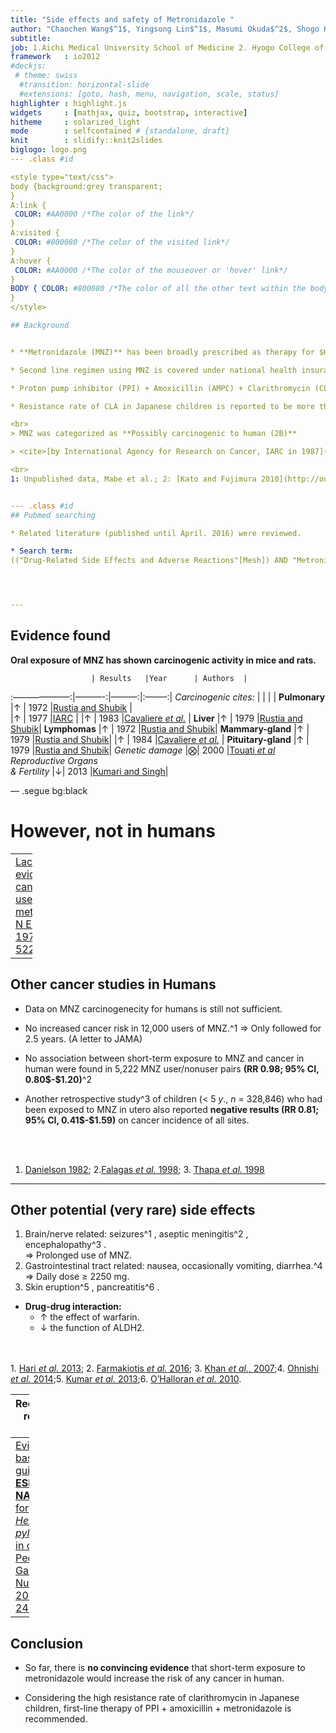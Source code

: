 ```yaml
---
title: "Side effects and safety of Metronidazole "
author: "Chaochen Wang$^1$, Yingsong Lin$^1$, Masumi Okuda$^2$, Shogo Kikuchi$^1$"
subtitle: 
job: 1.Aichi Medical University School of Medicine 2. Hyogo College of Medicine
framework   : io2012       
#deckjs:
 # theme: swiss
  #transition: horizontal-slide
  #extensions: [goto, hash, menu, navigation, scale, status]
highlighter : highlight.js  
widgets     : [mathjax, quiz, bootstrap, interactive]
hitheme     : solarized_light 
mode        : selfcontained # {standalone, draft}
knit        : slidify::knit2slides  
biglogo: logo.png
--- .class #id

<style type="text/css">
body {background:grey transparent;
}
A:link {
 COLOR: #AA0000 /*The color of the link*/
}
A:visited {
 COLOR: #800080 /*The color of the visited link*/
}
A:hover {
 COLOR: #AA0000 /*The color of the mouseover or 'hover' link*/
}
BODY { COLOR: #800080 /*The color of all the other text within the body of the page*/
}
</style>

## Background


* **Metronidazole (MNZ)** has been broadly prescribed as therapy for $H. pylori$ eradication worldwide. 

* Second line regimen using MNZ is covered under national health insurance in Japan.

* Proton pump inhibitor (PPI) + Amoxicillin (AMPC) + Clarithromycin (CLA), (PAC) regimen had a significant lower **eradication rate** of 60.5$\%$ compared with PPI + AMPC + MNZ, (PAM) regimen (98.3$\%$).^1 

* Resistance rate of CLA in Japanese children is reported to be more than 40$\%$.^2

<br>
> MNZ was categorized as **Possibly carcinogenic to human (2B)** 

> <cite>[by International Agency for Research on Cancer, IARC in 1987](http://monographs.iarc.fr/ENG/Monographs/suppl7/index.php)</cite>

<br>
1: Unpublished data, Mabe et al.; 2: [Kato and Fujimura 2010](http://onlinelibrary.wiley.com/doi/10.1111/j.1442-200X.2009.02915.x/abstract)


--- .class #id
## Pubmed searching 

* Related literature (published until April. 2016) were reviewed. 

* Search term:  
(("Drug-Related Side Effects and Adverse Reactions"[Mesh]) AND "Metronidazole"[Mesh]) <br> OR <br> ( "Metronidazole/adverse effects"[Mesh] OR "Metronidazole/toxicity"[Mesh] ) <br> OR <br>  (("Metronidazole"[Mesh]) AND "Carcinogenicity Tests"[Mesh])




---
```


## Evidence found 

**Oral exposure of MNZ has shown carcinogenic activity in mice and rats.**

                      | Results   |Year      | Authors  |   
:--------------------:|----------:|---------:|:--------:|
_Carcinogenic cites:_ |           |          |          |
**Pulmonary**         |$\uparrow$ | 1972     |[Rustia and Shubik](http://www.ncbi.nlm.nih.gov/pubmed/5058971) |    
                      |$\uparrow$ | 1977     |[IARC](http://www.inchem.org/documents/iarc/vol13/metronidazole.html) | 
                      |$\uparrow$ | 1983     |[Cavaliere _et al._](http://www.ncbi.nlm.nih.gov/pubmed/?term=Cavaliere+1983%2C+metronidazole) |
**Liver**             |$\uparrow$ | 1979     |[Rustia and Shubik](http://www.ncbi.nlm.nih.gov/pubmed/288941)|
**Lymphomas**         |$\uparrow$ | 1972     |[Rustia and Shubik](http://www.ncbi.nlm.nih.gov/pubmed/5058971)|
**Mammary-gland**     |$\uparrow$ | 1979     |[Rustia and Shubik](http://www.ncbi.nlm.nih.gov/pubmed/288941)|
                      |$\uparrow$ | 1984     |[Cavaliere _et al._](http://www.ncbi.nlm.nih.gov/pubmed/?term=Cavaliere+1984%2C+metronidazole) |
**Pituitary-gland**   |$\uparrow$ | 1979     |[Rustia and Shubik](http://www.ncbi.nlm.nih.gov/pubmed/288941)|
_Genetic damage_      |$\bigotimes$| 2000    |[Touati _et al_](http://jac.oxfordjournals.org/content/46/6/987.long)
_Reproductive Organs <br> & Fertility_  |$\downarrow$| 2013    |[Kumari and Singh](http://www.ncbi.nlm.nih.gov/pmc/articles/PMC3914484/)|

--- .segue bg:black

# However, not in humans

--- 
[Lack of evidence for cancer due to use of metronidazole. N Engl J Med. 1979;301:519–522.](http://www.nejm.org/doi/full/10.1056/NEJM197909063011003)
<div class="centered">
<IMG SRC="NEJM.png" style="width:900px;height:550px">
</div>

--- 

## Other cancer studies in Humans

* Data on MNZ carcinogenecity for humans is still not sufficient. 

* No increased cancer risk in 12,000 users of MNZ.^1 $\Longrightarrow$ Only followed for 2.5 years. (A letter to JAMA)

* No association between short-term exposure to MNZ and cancer in human were found in 5,222 MNZ user/nonuser pairs **(RR 0.98; 95% CI, 0.80$-$1.20)**^2

* Another retrospective study^3 of children ($<$ 5 $y.$, _n_ $=$ 328,846) who had been exposed to MNZ in utero also reported **negative results (RR 0.81; 95% CI, 0.41$-$1.59)** on cancer incidence of all sites. 

<br><br>

1. [Danielson 1982](http://jama.jamanetwork.com/article.aspx?articleid=372448); 2.[Falagas _et al._ 1998](http://cid.oxfordjournals.org/content/26/2/384.short); 3. [Thapa _et al._ 1998](http://onlinelibrary.wiley.com/doi/10.1002/%28SICI%291097-0142%2819981001%2983:7%3C1461::AID-CNCR25%3E3.0.CO;2-1/abstract)

--- 

## Other potential (very rare) side effects 
1. Brain/nerve related: seizures^1 , aseptic meningitis^2 , encephalopathy^3 .<br> $\Longrightarrow$ Prolonged use of MNZ. 
2. Gastrointestinal tract related: nausea, occasionally vomiting, diarrhea.^4 <br> $\Longrightarrow$ Daily dose $\geq$ 2250 mg.
3. Skin eruption^5 , pancreatitis^6 .

* **Drug-drug interaction:**
    + $\uparrow$ the effect of warfarin.
    + $\downarrow$ the function of ALDH2. 


<br><br>
1. [Hari _et al._ 2013](http://www.ncbi.nlm.nih.gov/pmc/articles/PMC3696306/); 2. [Farmakiotis _et al._ 2016](http://www.nejm.org/doi/full/10.1056/NEJMicm1505174); 3. [Khan _et al._, 2007](http://annals.org/article.aspx?articleid=659104&resultClick=3);4. [Ohnishi _et al._ 2014](http://www.sciencedirect.com/science/article/pii/S1383576914000725);5. [Kumar _et al._ 2013](http://www.ncbi.nlm.nih.gov/pmc/articles/PMC3830266/);6. [O’Halloran _et al._ 2010](http://www.ncbi.nlm.nih.gov/pmc/articles/PMC2939404/).

---
Recommended regimens in [UK](https://www.evidence.nhs.uk/formulary/bnfc/current/1-gastro-intestinal-system/13-antisecretory-drugs-and-mucosal-protectants/helicobacter-pylori-infection) 

   |            |  Age Range ($y.$) |Oral dose (mg per day)<br> with omeprazole (PPI)|   combined with    |
---|:----------:|:--------------:|:---------------------------------------:|-------------------:|
   |AMPC        |   $1\sim 6$     |      250, twice                      |                CLA |
   |            |                |     125, 3 times                     |                MNZ |         
   |            | $6\sim 12$      |     500, twice                       |                CLA | 
   |            |                |     250, 3 times                     |                MNZ |
   |            |$12\sim18$      |  1000, twice                          |                CLA |
   |            |                |      500, 3 times                     |                MNZ |
   |CLA         |  $1\sim12$     |       7.5 mg/kg (max. 500), twice     |      MNZ/AMPC  |
   |            |$12\sim18$      |     500, twice                       |           MNZ/AMPC  |
   |MNZ         |   $1\sim 6$      |      100, twice                      |                CLA |
   |            |                |     100, 3 times                     |                AMPC |         
   |            |  $6\sim 12$      |     200, twice                       |                CLA | 
   |            |                |     200, 3 times                     |                AMPC |
   |            |$12\sim18$     |     400, twice                       |                CLA |
   |            |                |    400, 3 times                     |                AMPC |
Abbreviations: AMPC, amoxicillin; CLA, clarithromycin; MNZ, metronidazole.

---
[Evidence-based guidelines from **ESPGHAN** and **NASPGHAN** for _Helicobacter pylori_ infection in children. J Pediatr Gastroenterol Nutr. 2011;53:230–243.](http://www.ncbi.nlm.nih.gov/pubmed/?term=21558964)
<div class="centered">
<IMG SRC="Guideline.png" style="width:850px;height:550px">
</div>


--- 

## Conclusion

* So far, there is **no convincing evidence** that short-term exposure to metronidazole would increase the risk of any cancer in human. 

* Considering the high resistance rate of clarithromycin in Japanese children, first-line therapy of PPI + amoxicillin + metronidazole is recommended. 



